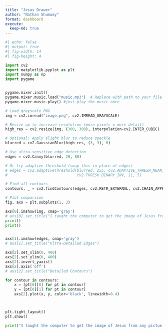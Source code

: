 ```yaml
---
title: "Jesus Drawer"
author: "Nathan Shumway"
format: dashboard
execute:
  keep-md: true
---
```



```python

#| echo: false
#| output: true
#| fig-width: 14
#| fig-height: 4

import cv2
import matplotlib.pyplot as plt
import numpy as np
import pygame


pygame.mixer.init()
pygame.mixer.music.load("music.mp3")  # Replace with path to your file
pygame.mixer.music.play() #just play the music once

# Load grayscale PNG
img = cv2.imread("image.png", cv2.IMREAD_GRAYSCALE)

# Resize up to increase resolution (more pixels = more detail)
high_res = cv2.resize(img, (300, 300), interpolation=cv2.INTER_CUBIC)

# Optional: Apply slight blur to reduce speckle
blurred = cv2.GaussianBlur(high_res, (3, 3), 0)

# Use ultra-sensitive edge detection
edges = cv2.Canny(blurred, 20, 80)

# Or try adaptive threshold (swap this in place of edges)
# edges = cv2.adaptiveThreshold(blurred, 255, cv2.ADAPTIVE_THRESH_MEAN_C,
#                               cv2.THRESH_BINARY_INV, 11, 5)

# Find all contours
contours, _ = cv2.findContours(edges, cv2.RETR_EXTERNAL, cv2.CHAIN_APPROX_NONE)

# Plot comparison
fig, axs = plt.subplots(1, 3)

axs[0].imshow(img, cmap='gray')
# axs[0].set_title("I taught the computer to get the image of Jesus from any pictue of Him")
print()
print()


axs[1].imshow(edges, cmap='gray')
# axs[1].set_title("Ultra-Detailed Edges")

axs[2].set_xlim(0, 400)
axs[2].set_ylim(0, 400)
axs[2].invert_yaxis()
axs[2].axis('off')
# axs[2].set_title("Detailed Contours")

for contour in contours:
    x = [pt[0][0] for pt in contour]
    y = [pt[0][1] for pt in contour]
    axs[2].plot(x, y, color='black', linewidth=0.4)



plt.tight_layout()
plt.show()

print("I taught the computer to get the image of Jesus from any pictue of Him")





```



```{=html}
<audio autoplay hidden>
  <source src="music.mp3" type="audio/mpeg">
  Your browser does not support the audio element.
</audio>
```
